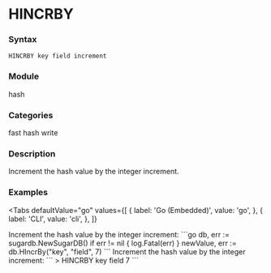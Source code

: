 
# HINCRBY

### Syntax
```
HINCRBY key field increment
```

### Module
<span className="acl-category">hash</span>

### Categories 
<span className="acl-category">fast</span>
<span className="acl-category">hash</span>
<span className="acl-category">write</span>

### Description 
Increment the hash value by the integer increment.

### Examples

<Tabs
  defaultValue="go"
  values={[
    { label: 'Go (Embedded)', value: 'go', },
    { label: 'CLI', value: 'cli', },
  ]}
>
  <TabItem value="go">
    Increment the hash value by the integer increment:
    ```go
    db, err := sugardb.NewSugarDB()
    if err != nil {
      log.Fatal(err)
    }
    newValue, err := db.HIncrBy("key", "field", 7)
    ```
  </TabItem>
  <TabItem value="cli">
    Increment the hash value by the integer increment:
    ```
    > HINCRBY key field 7
    ```
  </TabItem>
</Tabs>
